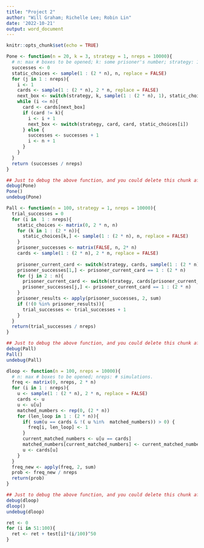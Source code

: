 ```yaml
---
title: "Project 2"
author: "Will Graham; Richelle Lee; Robin Lin"
date: '2022-10-21'
output: word_document
---
```


```r
knitr::opts_chunk$set(echo = TRUE)
```

```r
Pone <- function(n = 20, k = 3, strategy = 1, nreps = 10000){
  # n: max # boxes to be opened; k: some prisoner's number; strategy: 1, 2, 3; nreps: # simulations.
  successes <- 0
  static_choices <- sample(1 : (2 * n), n, replace = FALSE)
  for (j in 1 : nreps){
    i <- 1
    cards <- sample(1 : (2 * n), 2 * n, replace = FALSE)
    next_box <- switch(strategy, k, sample(1 : (2 * n), 1), static_choices[i])
    while (i <= n){
      card <- cards[next_box]
      if (card != k){
        i <- i + 1
        next_box <- switch(strategy, card, card, static_choices[i])
      } else {
        successes <- successes + 1
        i <- n + 1
      }
    }
  }
  return (successes / nreps)  
}
```

```r
## Just to debug the above function, and you could delete this chunk afterwards.
debug(Pone)
Pone()
undebug(Pone)
```

```r
Pall <- function(n = 100, strategy = 1, nreps = 10000){
  trial_successes = 0
  for (i in  1 : nreps){
    static_choices <- matrix(0, 2 * n, n)
    for (k in 1 : (2 * n)){
      static_choices[k,] <- sample(1 : (2 * n), n, replace = FALSE)
    }
    prisoner_successes <- matrix(FALSE, n, 2* n)
    cards <- sample(1 : (2 * n), 2 * n, replace = FALSE)
    
    prisoner_current_card <- switch(strategy, cards, sample(1 : (2 * n), 2 * n, replace = FALSE), static_choices[,1])
    prisoner_successes[1,] <- prisoner_current_card == 1 : (2 * n)
    for (j in 2 : n){
      prisoner_current_card <- switch(strategy, cards[prisoner_current_card], cards[prisoner_current_card], static_choices[,j])
      prisoner_successes[j,] <- prisoner_current_card == 1 : (2 * n)
    }
    prisoner_results <- apply(prisoner_successes, 2, sum)
    if (!(0 %in% prisoner_results)){
      trial_successes <- trial_successes + 1
    } 
  }
  return(trial_successes / nreps)
}
```

```r
## Just to debug the above function, and you could delete this chunk afterwards.
debug(Pall)
Pall()
undebug(Pall)
```

```r
dloop <- function(n = 100, nreps = 10000){
  # n: max # boxes to be opened; nreps: # simulations.
  freq <- matrix(0, nreps, 2 * n)
  for (i in 1 : nreps){
    u <- sample(1 : (2 * n), 2 * n, replace = FALSE)
    cards <- u
    u <- u[u]
    matched_numbers <- rep(0, (2 * n))
    for (len_loop in 1 : (2 * n)){
      if( sum(u == cards & !( u %in%  matched_numbers)) > 0) {
        freq[i, len_loop] <- 1
      }
      current_matched_numbers <- u[u == cards]
      matched_numbers[current_matched_numbers] <- current_matched_numbers
      u <- cards[u]
    }
  }
  freq_new <- apply(freq, 2, sum)
  prob <- freq_new / nreps
  return(prob)
}
```

```r
## Just to debug the above function, and you could delete this chunk afterwards.
debug(dloop)
dloop()
undebug(dloop)
```

```r
ret <- 0
for (i in 51:100){
  ret <- ret + test[i]*(i/100)^50
}

```
